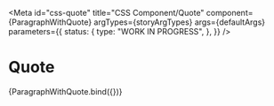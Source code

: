 <!-- @license CC0-1.0 -->


<Meta
  id="css-quote"
  title="CSS Component/Quote"
  component={ParagraphWithQuote}
  argTypes={storyArgTypes}
  args={defaultArgs}
  parameters={{
    status: {
      type: "WORK IN PROGRESS",
    },
  }}
/>

# Quote

<Canvas>
  <Story name="Default" args={exampleArgs}>
    {ParagraphWithQuote.bind({})}
  </Story>
</Canvas>

<ArgsTable story="Default" />
